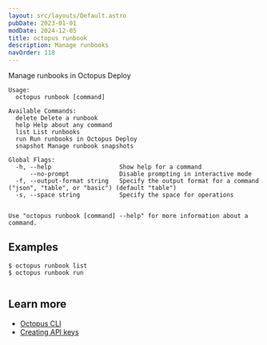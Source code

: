 ```yaml
---
layout: src/layouts/Default.astro
pubDate: 2023-01-01
modDate: 2024-12-05
title: octopus runbook
description: Manage runbooks
navOrder: 118
---
```


Manage runbooks in Octopus Deploy

```
Usage:
  octopus runbook [command]

Available Commands:
  delete Delete a runbook
  help Help about any command
  list List runbooks
  run Run runbooks in Octopus Deploy
  snapshot Manage runbook snapshots

Global Flags:
  -h, --help                   Show help for a command
      --no-prompt              Disable prompting in interactive mode
  -f, --output-format string   Specify the output format for a command ("json", "table", or "basic") (default "table")
  -s, --space string           Specify the space for operations


Use "octopus runbook [command] --help" for more information about a command.
```

## Examples

<SamplesInstance />

```
$ octopus runbook list
$ octopus runbook run


```

## Learn more

- [Octopus CLI](/docs/octopus-rest-api/cli)
- [Creating API keys](/docs/octopus-rest-api/how-to-create-an-api-key)